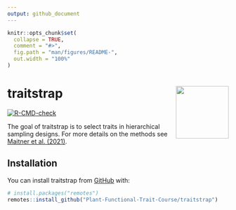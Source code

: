 ```yaml
---
output: github_document
---
```


<!-- README.md is generated from README.Rmd. Please edit that file -->

```r
knitr::opts_chunk$set(
  collapse = TRUE,
  comment = "#>",
  fig.path = "man/figures/README-",
  out.width = "100%"
)
```

# traitstrap <img src="man/figures/Traitstrap_hex.png" align="right" alt="" width="120" />

<!-- badges: start -->
[![R-CMD-check](https://github.com/Plant-Functional-Trait-Course/traitstrap/actions/workflows/R-CMD-check.yaml/badge.svg)](https://github.com/Plant-Functional-Trait-Course/traitstrap/actions/workflows/R-CMD-check.yaml)
<!-- badges: end -->

The goal of traitstrap is to select traits in hierarchical sampling designs.
For more details on the methods see [Maitner et al. (2021)](https://doi.org/10.22541/au.162196147.76797968/v1). 

## Installation

You can install traitstrap from [GitHub](https://github.com/Plant-Functional-Trait-Course/traitstrap) with:

``` r
# install.packages("remotes")
remotes::install_github("Plant-Functional-Trait-Course/traitstrap")
```
